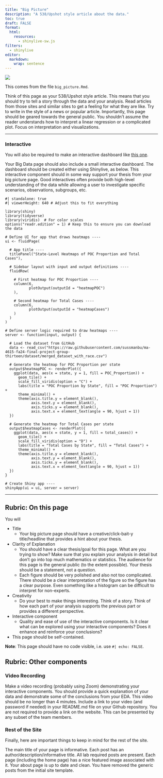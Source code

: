 ```yaml
---
title: "Big Picture"
description: "A 538/Upshot style article about the data."
toc: true
draft: FALSE
format:
  html:
    resources: 
      - shinylive-sw.js
filters:
  - shinylive
editor: 
  markdown: 
    wrap: sentence
---
```


![](images/The_Big_Picture_2.jpeg)

This comes from the file `big_picture.Rmd`.

Think of this page as your 538/Upshot style article.
This means that you should try to tell a story through the data and your analysis.
Read articles from those sites and similar sites to get a feeling for what they are like.
Try to write in the style of a news or popular article.
Importantly, this page should be geared towards the general public.
You shouldn't assume the reader understands how to interpret a linear regression or a complicated plot.
Focus on interpretation and visualizations.

------------------------------------------------------------------------

### Interactive

You will also be required to make an interactive dashboard like [this one](/flex/flex.html).

Your Big Data page should also include a small interactive dashboard.
The dashboard should be created either using Shinylive, as below.
This interactive component should in some way support your thesis from your big picture page.
Good interactives often provide both high-level understanding of the data while allowing a user to investigate specific scenarios, observations, subgroups, etc.

```shinylive-r
#| standalone: true
#| viewerHeight: 640 # Adjust this to fit everything

library(shiny)
library(tidyverse)
library(viridis)  # For color scales
options("readr.edition" = 1) # Keep this to ensure you can download the data

# Define UI for app that draws heatmaps ----
ui <- fluidPage(
  
  # App title ----
  titlePanel("State-Level Heatmaps of POC Proportion and Total Cases"),

  # Sidebar layout with input and output definitions ----
  fluidRow(
    
    # First heatmap for POC Proportion ----
    column(6,
           plotOutput(outputId = "heatmapPOC")
    ),
    
    # Second heatmap for Total Cases ----
    column(6,
           plotOutput(outputId = "heatmapCases")
    )
  )
)

# Define server logic required to draw heatmaps ----
server <- function(input, output) {
  
  # Load the dataset from GitHub
  data <- read_csv("https://raw.githubusercontent.com/sussmanbu/ma-4615-fa24-final-project-group-thirteen/dataset/merged_dataset_with_race.csv")
  
  # Generate the heatmap for POC Proportion per state
  output$heatmapPOC <- renderPlot({
    ggplot(data, aes(x = state, y = 1, fill = POC_Proportion)) +
      geom_tile() +
      scale_fill_viridis(option = "C") +
      labs(title = "POC Proportion by State", fill = "POC Proportion") +
      theme_minimal() +
      theme(axis.title.y = element_blank(),
            axis.text.y = element_blank(),
            axis.ticks.y = element_blank(),
            axis.text.x = element_text(angle = 90, hjust = 1))
  })
  
  # Generate the heatmap for Total Cases per state
  output$heatmapCases <- renderPlot({
    ggplot(data, aes(x = state, y = 1, fill = total_cases)) +
      geom_tile() +
      scale_fill_viridis(option = "D") +
      labs(title = "Total Cases by State", fill = "Total Cases") +
      theme_minimal() +
      theme(axis.title.y = element_blank(),
            axis.text.y = element_blank(),
            axis.ticks.y = element_blank(),
            axis.text.x = element_text(angle = 90, hjust = 1))
  })
}

# Create Shiny app ----
shinyApp(ui = ui, server = server)
```

------------------------------------------------------------------------

## Rubric: On this page

You will

-   Title
    -   Your big picture page should have a creative/click-bait-y title/headline that provides a hint about your thesis.
-   Clarity of Explanation
    -   You should have a clear thesis/goal for this page. What are you trying to show? Make sure that you explain your analysis in detail but don't go into top much mathematics or statistics. The audience for this page is the general public (to the extent possible). Your thesis should be a statement, not a question.
    -   Each figure should be very polished and also not too complicated. There should be a clear interpretation of the figure so the figure has a clear purpose. Even something like a histogram can be difficult to interpret for non-experts.
-   Creativity
    -   Do your best to make things interesting. Think of a story. Think of how each part of your analysis supports the previous part or provides a different perspective.
-   Interactive component
    -   Quality and ease of use of the interactive components. Is it clear what can be explored using your interactive components? Does it enhance and reinforce your conclusions?
-   This page should be self-contained.

**Note**: This page should have no code visible, i.e. use `#| echo: FALSE`.

## Rubric: Other components

### Video Recording

Make a video recording (probably using Zoom) demonstrating your interactive components.
You should provide a quick explanation of your data and demonstrate some of the conclusions from your EDA.
This video should be no longer than 4 minutes.
Include a link to your video (and password if needed) in your README.md file on your Github repository.
You are not required to provide a link on the website.
This can be presented by any subset of the team members.

### Rest of the Site

Finally, here are important things to keep in mind for the rest of the site.

The main title of your page is informative.
Each post has an author/description/informative title.
All lab required posts are present.
Each page (including the home page) has a nice featured image associated with it.
Your about page is up to date and clean.
You have removed the generic posts from the initial site template.
